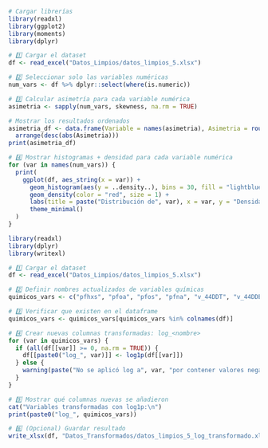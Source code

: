 ```{r}
# Cargar librerías
library(readxl)
library(ggplot2)
library(moments)
library(dplyr)

# 1️⃣ Cargar el dataset
df <- read_excel("Datos_Limpios/datos_limpios_5.xlsx")

# 2️⃣ Seleccionar solo las variables numéricas
num_vars <- df %>% dplyr::select(where(is.numeric))

# 3️⃣ Calcular asimetría para cada variable numérica
asimetria <- sapply(num_vars, skewness, na.rm = TRUE)

# Mostrar los resultados ordenados
asimetria_df <- data.frame(Variable = names(asimetria), Asimetria = round(asimetria, 3)) %>%
  arrange(desc(abs(Asimetria)))
print(asimetria_df)

# 4️⃣ Mostrar histogramas + densidad para cada variable numérica
for (var in names(num_vars)) {
  print(
    ggplot(df, aes_string(x = var)) +
      geom_histogram(aes(y = ..density..), bins = 30, fill = "lightblue", color = "black") +
      geom_density(color = "red", size = 1) +
      labs(title = paste("Distribución de", var), x = var, y = "Densidad") +
      theme_minimal()
  )
}

```

```{r}
library(readxl)
library(dplyr)
library(writexl)

# 1️⃣ Cargar el dataset
df <- read_excel("Datos_Limpios/datos_limpios_5.xlsx")

# 2️⃣ Definir nombres actualizados de variables químicas
quimicos_vars <- c("pfhxs", "pfoa", "pfos", "pfna", "v_44DDT", "v_44DDE", "HCB", "bHCH", "PCB")

# 3️⃣ Verificar que existen en el dataframe
quimicos_vars <- quimicos_vars[quimicos_vars %in% colnames(df)]

# 4️⃣ Crear nuevas columnas transformadas: log_<nombre>
for (var in quimicos_vars) {
  if (all(df[[var]] >= 0, na.rm = TRUE)) {
    df[[paste0("log_", var)]] <- log1p(df[[var]])
  } else {
    warning(paste("No se aplicó log a", var, "por contener valores negativos."))
  }
}

# 5️⃣ Mostrar qué columnas nuevas se añadieron
cat("Variables transformadas con log1p:\n")
print(paste0("log_", quimicos_vars))

# 6️⃣ (Opcional) Guardar resultado
write_xlsx(df, "Datos_Transformados/datos_limpios_5_log_transformado.xlsx")

```


